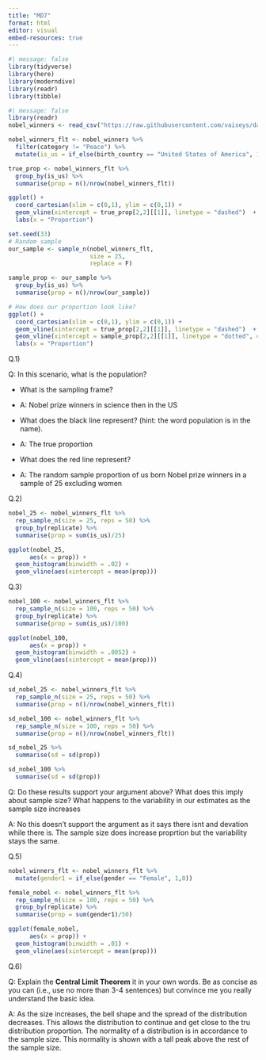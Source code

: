 ```yaml
---
title: "MD7"
format: html
editor: visual
embed-resources: true
---
```


```r
#| message: false
library(tidyverse)
library(here)
library(moderndive)
library(readr)
library(tibble)
```

```r
#| message: false
library(readr)
nobel_winners <- read_csv("https://raw.githubusercontent.com/vaiseys/dav-course/main/Data/nobel_winners.csv")
```

```r
nobel_winners_flt <- nobel_winners %>% 
  filter(category != "Peace") %>% 
  mutate(is_us = if_else(birth_country == "United States of America", 1, 0))
```

```r
true_prop <- nobel_winners_flt %>% 
  group_by(is_us) %>% 
  summarise(prop = n()/nrow(nobel_winners_flt))

ggplot() + 
  coord_cartesian(xlim = c(0,1), ylim = c(0,1)) + 
  geom_vline(xintercept = true_prop[2,2][[1]], linetype = "dashed")  + 
  labs(x = "Proportion")
```

```r
set.seed(33)
# Random sample 
our_sample <- sample_n(nobel_winners_flt, 
                       size = 25, 
                       replace = F)

sample_prop <- our_sample %>% 
  group_by(is_us) %>% 
  summarise(prop = n()/nrow(our_sample))

# How does our proportion look like? 
ggplot() + 
  coord_cartesian(xlim = c(0,1), ylim = c(0,1)) + 
  geom_vline(xintercept = true_prop[2,2][[1]], linetype = "dashed")  + 
  geom_vline(xintercept = sample_prop[2,2][[1]], linetype = "dotted", col = "red") +
  labs(x = "Proportion")
```

Q.1)

Q: In this scenario, what is the population?

-   What is the sampling frame?

-   A: Nobel prize winners in science then in the US

-   What does the black line represent? (hint: the word population is in the name).

-   A: The true proportion

-   What does the red line represent?

-   A: The random sample proportion of us born Nobel prize winners in a sample of 25 excluding women

Q.2)

```r
nobel_25 <- nobel_winners_flt %>% 
  rep_sample_n(size = 25, reps = 50) %>% 
  group_by(replicate) %>% 
  summarise(prop = sum(is_us)/25)
```

```r
ggplot(nobel_25,
      aes(x = prop)) +
  geom_histogram(binwidth = .02) +
  geom_vline(aes(xintercept = mean(prop)))
```

Q.3)

```r
nobel_100 <- nobel_winners_flt %>% 
  rep_sample_n(size = 100, reps = 50) %>% 
  group_by(replicate) %>% 
  summarise(prop = sum(is_us)/100)
```

```r
ggplot(nobel_100,
      aes(x = prop)) +
  geom_histogram(binwidth = .0052) +
  geom_vline(aes(xintercept = mean(prop)))
```

Q.4)

```r
sd_nobel_25 <- nobel_winners_flt %>% 
  rep_sample_n(size = 25, reps = 50) %>% 
  summarise(prop = n()/nrow(nobel_winners_flt))
```

```r
sd_nobel_100 <- nobel_winners_flt %>% 
  rep_sample_n(size = 100, reps = 50) %>% 
  summarise(prop = n()/nrow(nobel_winners_flt))
```

```r
sd_nobel_25 %>% 
  summarise(sd = sd(prop))
```

```r
sd_nobel_100 %>% 
  summarise(sd = sd(prop))
```

Q: Do these results support your argument above? What does this imply about sample size? What happens to the variability in our estimates as the sample size increases

A: No this doesn't support the argument as it says there isnt and devation while there is. The sample size does increase proprtion but the variability stays the same.

Q.5)

```r
nobel_winners_flt <- nobel_winners_flt %>% 
  mutate(gender1 = if_else(gender == "Female", 1,0))
```

```r
female_nobel <- nobel_winners_flt %>% 
  rep_sample_n(size = 100, reps = 50) %>% 
  group_by(replicate) %>% 
  summarise(prop = sum(gender1)/50)
```

```r
ggplot(female_nobel,
      aes(x = prop)) +
  geom_histogram(binwidth = .01) +
  geom_vline(aes(xintercept = mean(prop)))
```

Q.6)

Q: Explain the **Central Limit Theorem** it in your own words. Be as concise as you can (i.e., use no more than 3-4 sentences) but convince me you really understand the basic idea.

A: As the size increases, the bell shape and the spread of the distribution decreases. This allows the distribution to continue and get close to the tru distribution proportion. The normality of a distribution is in accordance to the sample size. This normality is shown with a tall peak above the rest of the sample size.
